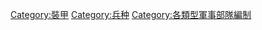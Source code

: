 {{catmore|裝甲兵}}
[[Category:裝甲|Category:裝甲]]
[[Category:兵种|Category:兵种]]
[[Category:各類型軍事部隊編制|Category:各類型軍事部隊編制]]